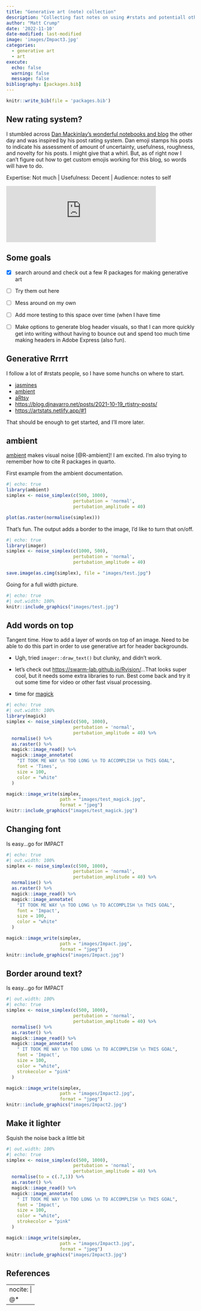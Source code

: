 ```yaml
---
title: "Generative art (note) collection"
description: "Collecting fast notes on using #rstats and potentiall other things to generate visuals."
author: "Matt Crump"
date: '2022-11-10'
date-modified: last-modified
image: 'images/Impact3.jpg'
categories:
  - generative art
  - art
execute:
  echo: false
  warning: false
  message: false
bibliography: [packages.bib]
---
```


```r
knitr::write_bib(file = 'packages.bib')
```

::: callout-tip
## New rating system?

I stumbled across [Dan Mackinlay's wonderful notebooks and blog](https://danmackinlay.name/about.html) the other day and was inspired by his post rating system. Dan emoji stamps his posts to indicate his assessment of amount of uncertainty, usefulness, roughness, and novelty for his posts. I might give that a whirl. But, as of right now I can't figure out how to get custom emojis working for this blog, so words will have to do.

Expertise: Not much \| Usefulness: Decent \| Audience: notes to self
:::

::: column-margin
<iframe src="https://bbs.crumplab.com/@MattCrump/109313738110058251/embed" class="mastodon-embed" style="max-width: 100%; border: 0" width="400" allowfullscreen="allowfullscreen">

</iframe>

```{=html}
<script src="https://bbs.crumplab.com/embed.js" async="async"></script>
```
:::

## Some goals

-   [x] search around and check out a few R packages for making generative art

-   [ ] Try them out here

-   [ ] Mess around on my own

-   [ ] Add more testing to this space over time (when I have time

-   [ ] Make options to generate blog header visuals, so that I can more quickly get into writing without having to bounce out and spend too much time making headers in Adobe Express (also fun).

## Generative Rrrrt

I follow a lot of #rstats people, so I have some hunchs on where to start.

-   [jasmines](https://jasmines.djnavarro.net)
-   [ambient](https://ambient.data-imaginist.com)
-   [aRtsy](https://koenderks.github.io/aRtsy/)
-   <https://blog.djnavarro.net/posts/2021-10-19_rtistry-posts/>
-   <https://artstats.netlify.app/#1>

That should be enough to get started, and I'll more later.

## ambient

[ambient](https://ambient.data-imaginist.com) makes visual noise [@R-ambient]! I am excited. I'm also trying to remember how to cite R packages in quarto.

First example from the ambient documentation.

```r
#| echo: true
library(ambient)
simplex <- noise_simplex(c(500, 1000), 
                         pertubation = 'normal', 
                         pertubation_amplitude = 40)

plot(as.raster(normalise(simplex)))
```

That's fun. The output adds a border to the image, I'd like to turn that on/off.

```r
#| echo: true
library(imager)
simplex <- noise_simplex(c(1000, 500),
                         pertubation = 'normal',
                         pertubation_amplitude = 40)

save.image(as.cimg(simplex), file = "images/test.jpg")
```

Going for a full width picture.

```r
#| echo: true
#| out.width: 100%
knitr::include_graphics("images/test.jpg")
```

## Add words on top

Tangent time. How to add a layer of words on top of an image. Need to be able to do this part in order to use generative art for header backgrounds.

-   Ugh, tried `imager::draw_text()` but clunky, and didn't work.

-   let's check out <https://swarm-lab.github.io/Rvision/>...That looks super cool, but it needs some extra libraries to run. Best come back and try it out some time for video or other fast visual processing.

-   time for [magick](https://cran.r-project.org/web/packages/magick/vignettes/intro.html#Installing_magick)

```r
#| echo: true
#| out.width: 100%
library(magick)
simplex <- noise_simplex(c(500, 1000),
                         pertubation = 'normal',
                         pertubation_amplitude = 40) %>%
  normalise() %>%
  as.raster() %>%
  magick::image_read() %>%
  magick::image_annotate(
    "IT TOOK ME WAY \n TOO LONG \n TO ACCOMPLISH \n THIS GOAL",
    font = 'Times',
    size = 100,
    color = "white"
  )

magick::image_write(simplex,
                    path = "images/test_magick.jpg",
                    format = "jpeg")
knitr::include_graphics("images/test_magick.jpg")
```

## Changing font

Is easy...go for IMPACT

```r
#| echo: true
#| out.width: 100%
simplex <- noise_simplex(c(500, 1000),
                         pertubation = 'normal',
                         pertubation_amplitude = 40) %>%
  normalise() %>%
  as.raster() %>%
  magick::image_read() %>%
  magick::image_annotate(
    "IT TOOK ME WAY \n TOO LONG \n TO ACCOMPLISH \n THIS GOAL",
    font = 'Impact',
    size = 100,
    color = "white"
  )

magick::image_write(simplex,
                    path = "images/Impact.jpg",
                    format = "jpeg")
knitr::include_graphics("images/Impact.jpg")
```

## Border around text?

Is easy...go for IMPACT

```r
#| out.width: 100%
#| echo: true
simplex <- noise_simplex(c(500, 1000),
                         pertubation = 'normal',
                         pertubation_amplitude = 40) %>%
  normalise() %>%
  as.raster() %>%
  magick::image_read() %>%
  magick::image_annotate(
    " IT TOOK ME WAY \n TOO LONG \n TO ACCOMPLISH \n THIS GOAL",
    font = 'Impact',
    size = 100,
    color = "white",
    strokecolor = "pink"
  )

magick::image_write(simplex,
                    path = "images/Impact2.jpg",
                    format = "jpeg")
knitr::include_graphics("images/Impact2.jpg")
```

## Make it lighter

Squish the noise back a little bit

```r
#| out.width: 100%
#| echo: true
simplex <- noise_simplex(c(500, 1000),
                         pertubation = 'normal',
                         pertubation_amplitude = 40) %>%
  normalise(to = c(.7,1)) %>%
  as.raster() %>%
  magick::image_read() %>%
  magick::image_annotate(
    " IT TOOK ME WAY \n TOO LONG \n TO ACCOMPLISH \n THIS GOAL",
    font = 'Impact',
    size = 100,
    color = "white",
    strokecolor = "pink"
  )

magick::image_write(simplex,
                    path = "images/Impact3.jpg",
                    format = "jpeg")
knitr::include_graphics("images/Impact3.jpg")
```

## References

---
nocite: |
  @*
---
